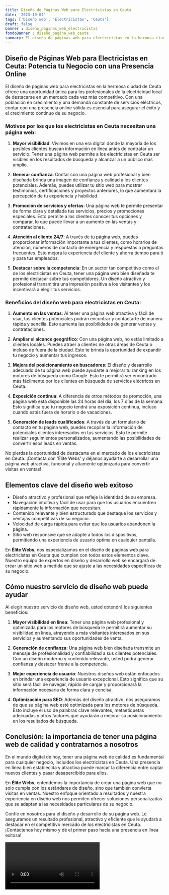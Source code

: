 ```yaml
---
title: Diseño de Páginas Web para Electricistas en Ceuta
date: '2023-10-04'
tags: ['Diseño web', 'Electricistas', 'Ceuta']
draft: false
banner : diseño_paginas_web_electricistas
fondoBanner : diseño_pagina_web_ceuta
summary: El diseño de páginas web para electricistas en la hermosa ciudad de Ceuta ofrece una oportunidad única para los profesionales de la electricidad local de destacarse en un mercado cada vez más competitivo. Con una población en crecimiento y una demanda constante de servicios eléctricos, contar con una presencia online sólida es esencial para asegurar el éxito y el crecimiento continuo de su negocio.
---
```


## Diseño de Páginas Web para Electricistas en Ceuta: Potencia tu Negocio con una Presencia Online

El diseño de páginas web para electricistas en la hermosa ciudad de Ceuta ofrece una oportunidad única para los profesionales de la electricidad local de destacarse en un mercado cada vez más competitivo. Con una población en crecimiento y una demanda constante de servicios eléctricos, contar con una presencia online sólida es esencial para asegurar el éxito y el crecimiento continuo de su negocio.

### Motivos por los que los electricistas en Ceuta necesitan una página web:

1. **Mayor visibilidad**: Vivimos en una era digital donde la mayoría de los posibles clientes buscan información en línea antes de contratar un servicio. Tener una página web permite a los electricistas en Ceuta ser visibles en los resultados de búsqueda y alcanzar a un público más amplio.

2. **Generar confianza**: Contar con una página web profesional y bien diseñada brinda una imagen de confianza y calidad a los clientes potenciales. Además, puedes utilizar tu sitio web para mostrar testimonios, certificaciones y proyectos anteriores, lo que aumentará la percepción de tu experiencia y habilidad.

3. **Promoción de servicios y ofertas**: Una página web te permite presentar de forma clara y detallada tus servicios, precios y promociones especiales. Esto permite a los clientes conocer tus opciones y comparar, lo que puede llevar a un aumento en las ventas y contrataciones.

4. **Atención al cliente 24/7**: A través de tu página web, puedes proporcionar información importante a tus clientes, como horarios de atención, números de contacto de emergencia y respuestas a preguntas frecuentes. Esto mejora la experiencia del cliente y ahorra tiempo para ti y para tus empleados.

5. **Destacar sobre la competencia**: En un sector tan competitivo como el de los electricistas en Ceuta, tener una página web bien diseñada te permite destacar sobre tus competidores. Un diseño atractivo y profesional transmitirá una impresión positiva a los visitantes y los incentivará a elegir tus servicios.

### Beneficios del diseño web para electricistas en Ceuta:

1. **Aumento en las ventas**: Al tener una página web atractiva y fácil de usar, tus clientes potenciales podrán encontrar y contactarte de manera rápida y sencilla. Esto aumenta las posibilidades de generar ventas y contrataciones.

2. **Ampliar el alcance geográfico**: Con una página web, no estás limitado a clientes locales. Puedes atraer a clientes de otras áreas de Ceuta o incluso de fuera de la ciudad. Esto te brinda la oportunidad de expandir tu negocio y aumentar tus ingresos.

3. **Mejora del posicionamiento en buscadores**: El diseño y desarrollo adecuado de tu página web puede ayudarte a mejorar tu ranking en los motores de búsqueda como Google. Esto te permitirá ser encontrado más fácilmente por los clientes en búsqueda de servicios eléctricos en Ceuta.

4. **Exposición continua**: A diferencia de otros métodos de promoción, una página web está disponible las 24 horas del día, los 7 días de la semana. Esto significa que tu negocio tendrá una exposición continua, incluso cuando estés fuera de horario o de vacaciones.

5. **Generación de leads cualificados**: A través de un formulario de contacto en tu página web, puedes recopilar la información de potenciales clientes interesados en tus servicios. Esto te permite realizar seguimientos personalizados, aumentando las posibilidades de convertir esos leads en ventas.

No pierdas la oportunidad de destacarte en el mercado de los electricistas en Ceuta. ¡Contacta con 'Élite Webs' y déjanos ayudarte a desarrollar una página web atractiva, funcional y altamente optimizada para convertir visitas en ventas!

<GifSeo />

<Cta />

## Elementos clave del diseño web exitoso

- Diseño atractivo y profesional que refleje la identidad de su empresa.
- Navegación intuitiva y fácil de usar para que los usuarios encuentren rápidamente la información que necesitan.
- Contenido relevante y bien estructurado que destaque los servicios y ventajas competitivas de su negocio.
- Velocidad de carga rápida para evitar que los usuarios abandonen la página.
- Sitio web responsive que se adapte a todos los dispositivos, permitiendo una experiencia de usuario óptima en cualquier pantalla.

En **Élite Webs**, nos especializamos en el diseño de páginas web para electricistas en Ceuta que cumplan con todos estos elementos clave. Nuestro equipo de expertos en diseño y desarrollo web se encargará de crear un sitio web a medida que se ajuste a las necesidades específicas de su negocio.

## Cómo nuestro servicio de diseño web puede ayudar

Al elegir nuestro servicio de diseño web, usted obtendrá los siguientes beneficios:

1. **Mayor visibilidad en línea**: Tener una página web profesional y optimizada para los motores de búsqueda le permitirá aumentar su visibilidad en línea, atrayendo a más visitantes interesados en sus servicios y aumentando sus oportunidades de venta.

2. **Generación de confianza**: Una página web bien diseñada transmite un mensaje de profesionalidad y confiabilidad a sus clientes potenciales. Con un diseño moderno y contenido relevante, usted podrá generar confianza y destacar frente a la competencia.

3. **Mejor experiencia de usuario**: Nuestros diseños web están enfocados en brindar una experiencia de usuario excepcional. Esto significa que su sitio será fácil de navegar, rápido de cargar y proporcionará la información necesaria de forma clara y concisa.

4. **Optimización para SEO**: Además del diseño atractivo, nos aseguramos de que su página web esté optimizada para los motores de búsqueda. Esto incluye el uso de palabras clave relevantes, metaetiquetas adecuadas y otros factores que ayudarán a mejorar su posicionamiento en los resultados de búsqueda.

## Conclusión: la importancia de tener una página web de calidad y contratarnos a nosotros

En el mundo digital de hoy, tener una página web de calidad es fundamental para cualquier negocio, incluidos los electricistas en Ceuta. Una presencia en línea bien establecida y atractiva puede marcar la diferencia entre captar nuevos clientes y pasar desapercibido para ellos.

En **Élite Webs**, entendemos la importancia de crear una página web que no solo cumpla con los estándares de diseño, sino que también convierta visitas en ventas. Nuestro enfoque orientado a resultados y nuestra experiencia en diseño web nos permiten ofrecer soluciones personalizadas que se adaptan a las necesidades particulares de su negocio.

Confíe en nosotros para el diseño y desarrollo de su página web. Le aseguramos un resultado profesional, atractivo y eficiente que le ayudará a destacar en el competitivo mercado de los electricistas en Ceuta. ¡Contáctenos hoy mismo y dé el primer paso hacia una presencia en línea exitosa!

<Video />

<CtaBot job='Electricistas' city='Ceuta'/>

<Gmaps query='Ceuta+españa+maps' />